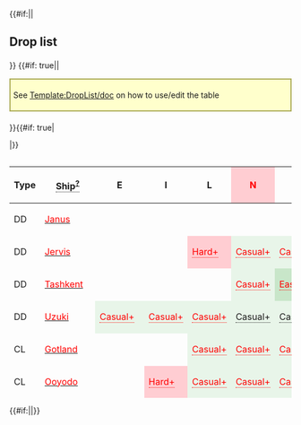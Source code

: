 {{#if:{{{compact|}}}||<h2>Drop list</h2>{{Section}}}}
{{#if: true||<div style="border: 2px solid #aa5; background: #ffc; padding: 5px; margin: 15px auto 20px;">See [[Template:DropList/doc]] on how to use/edit the table</div>
}}{{#if: true|<div class="toggle" data-target="droplist-non-rare-ship" data-default="hide" style="display: none;"><span class="toggle-show" style="cursor: pointer; color: #006cb0;">☑ All drops (enabled)</span><span class="toggle-hide" style="cursor: pointer; color: #006cb0;">☒ All drops (disabled, only rare drops)</span></div>
|}}<div style="max-height: 429px; overflow: auto;">
{| class="article-table sortable center " width="100%" style="text-align:center; line-height:15px;"
!Type
!<span style="border-bottom:1px dotted;">Ship<sup>[[Template:DropList/doc|?]]</sup></span>
!E
!I
!L
!style="background-color:#FFCDD2;color:red;"|'''N'''
!O
!style="background-color:#FFCDD2;color:red;"|'''Q'''
|-
|DD
|[[Janus|<span style="color:red;">Janus</span>]]
|
|
|
|
|
|style="background-color:#E8F5E9;color:"|<span title="Casual: &#10;&#160;&#160;S: 3.1% (91/2895) &#10;&#160;&#160;A: 1.4% (3/213)&#10;Easy: &#10;&#160;&#160;S: 2.6% (112/4376) &#10;&#160;&#160;A: 2.4% (9/377)&#10;Medium: &#10;&#160;&#160;S: 2.6% (211/8109) &#10;&#160;&#160;A: 2.3% (31/1333)&#10;Hard: &#10;&#160;&#160;S: 2.8% (440/15925) &#10;&#160;&#160;A: 1.8% (118/6520)" style="cursor:help;border-bottom:1px dotted">Casual+</span>
|-
|DD
|[[Jervis|<span style="color:red;">Jervis</span>]]
|
|
|style="background-color:#FFCDD2;color:red"|<span title="Hard: &#10;&#160;&#160;S: 0.3% (4/1319)" style="cursor:help;border-bottom:1px dotted">Hard+</span>
|style="background-color:#E8F5E9;color:red"|<span title="Casual: &#10;&#160;&#160;S: 1.3% (37/2894)&#10;Easy: &#10;&#160;&#160;S: 1.6% (54/3464)&#10;Medium: &#10;&#160;&#160;S: 1.9% (109/5631)&#10;Hard: &#10;&#160;&#160;S: 1.6% (179/10974)" style="cursor:help;border-bottom:1px dotted">Casual+</span>
|style="background-color:#E8F5E9;color:red"|<span title="Casual: &#10;&#160;&#160;S: 0.9% (28/3124)&#10;Easy: &#10;&#160;&#160;S: 0.8% (39/4937)&#10;Medium: &#10;&#160;&#160;S: 0.5% (54/10034)&#10;Hard: &#10;&#160;&#160;S: 0.4% (100/22295)" style="cursor:help;border-bottom:1px dotted">Casual+</span>
|
|-
|DD
|[[Tashkent|<span style="color:red;">Tashkent</span>]]
|
|
|
|style="background-color:#E8F5E9;color:red"|<span title="Casual: &#10;&#160;&#160;S: 1.3% (39/2894)&#10;Easy: &#10;&#160;&#160;S: 1.4% (49/3464)&#10;Medium: &#10;&#160;&#160;S: 1.5% (84/5631)&#10;Hard: &#10;&#160;&#160;S: 2% (215/10974)" style="cursor:help;border-bottom:1px dotted">Casual+</span>
|style="background-color:#C8E6C9;color:red"|<span title="Easy: &#10;&#160;&#160;S: 1.1% (55/4937)&#10;Medium: &#10;&#160;&#160;S: 0.7% (66/10034)&#10;Hard: &#10;&#160;&#160;S: 0.6% (141/22295)" style="cursor:help;border-bottom:1px dotted">Easy+</span>
|
|-
|DD
|[[Uzuki|<span style="color:red;">Uzuki</span>]]
|style="background-color:#E8F5E9;color:red"|<span title="Casual: &#10;&#160;&#160;S: 1.3% (41/3167)&#10;Easy: &#10;&#160;&#160;S: 1.7% (87/5035)&#10;Medium: &#10;&#160;&#160;S: 1.3% (136/10342)&#10;Hard: &#10;&#160;&#160;S: 1.5% (368/23787)" style="cursor:help;border-bottom:1px dotted">Casual+</span>
|style="background-color:#E8F5E9;color:red"|<span title="Casual: &#10;&#160;&#160;S: 1.3% (36/2861)&#10;Easy: &#10;&#160;&#160;S: 1.3% (43/3269)&#10;Medium: &#10;&#160;&#160;S: 1.2% (60/4933)&#10;Hard: &#10;&#160;&#160;S: 1.5% (144/9635)" style="cursor:help;border-bottom:1px dotted">Casual+</span>
|style="background-color:#E8F5E9;color:red"|<span title="Casual: &#10;&#160;&#160;S: 0.5% (2/368)&#10;Easy: &#10;&#160;&#160;S: 2.3% (9/386)&#10;Medium: &#10;&#160;&#160;S: 1.1% (6/563)&#10;Hard: &#10;&#160;&#160;S: 2% (26/1319)" style="cursor:help;border-bottom:1px dotted">Casual+</span>
|style="background-color:#E8F5E9;color:"|<span title="Casual: &#10;&#160;&#160;S: 1.6% (45/2894)&#10;Easy: &#10;&#160;&#160;S: 1.4% (48/3464)&#10;Medium: &#10;&#160;&#160;S: 1.5% (85/5631) &#10;&#160;&#160;A: 1.2% (1/81)&#10;Hard: &#10;&#160;&#160;S: 1.7% (185/10974) &#10;&#160;&#160;A: 0.5% (2/394)" style="cursor:help;border-bottom:1px dotted">Casual+</span>
|style="background-color:#E8F5E9;color:"|<span title="Casual: &#10;&#160;&#160;S: 1.5% (46/3124)&#10;Easy: &#10;&#160;&#160;S: 1.5% (72/4937) &#10;&#160;&#160;A: 2.6% (3/117)&#10;Medium: &#10;&#160;&#160;S: 1.4% (137/10034)&#10;Hard: &#10;&#160;&#160;S: 1.2% (267/22295) &#10;&#160;&#160;A: 1.2% (19/1619)" style="cursor:help;border-bottom:1px dotted">Casual+</span>
|
|-
|CL
|[[Gotland|<span style="color:red;">Gotland</span>]]
|
|
|style="background-color:#E8F5E9;color:red"|<span title="Casual: &#10;&#160;&#160;S: 0.8% (3/368)&#10;Easy: &#10;&#160;&#160;S: 1.8% (7/386)&#10;Medium: &#10;&#160;&#160;S: 0.5% (3/563)&#10;Hard: &#10;&#160;&#160;S: 0.6% (8/1319)" style="cursor:help;border-bottom:1px dotted">Casual+</span>
|style="background-color:#E8F5E9;color:red"|<span title="Casual: &#10;&#160;&#160;S: 2% (58/2894)&#10;Easy: &#10;&#160;&#160;S: 2.5% (87/3464)&#10;Medium: &#10;&#160;&#160;S: 2.3% (127/5631)&#10;Hard: &#10;&#160;&#160;S: 1.6% (178/10974)" style="cursor:help;border-bottom:1px dotted">Casual+</span>
|style="background-color:#E8F5E9;color:red"|<span title="Casual: &#10;&#160;&#160;S: 1.3% (40/3124)&#10;Easy: &#10;&#160;&#160;S: 0.9% (44/4937)&#10;Medium: &#10;&#160;&#160;S: 1.3% (128/10034)&#10;Hard: &#10;&#160;&#160;S: 1.1% (244/22295)" style="cursor:help;border-bottom:1px dotted">Casual+</span>
|
|-
|CL
|[[Ooyodo|<span style="color:red;">Ooyodo</span>]]
|
|style="background-color:#FFCDD2;color:red"|<span title="Hard: &#10;&#160;&#160;S: 0.5% (45/9635)" style="cursor:help;border-bottom:1px dotted">Hard+</span>
|style="background-color:#E8F5E9;color:red"|<span title="Casual: &#10;&#160;&#160;S: 0.3% (1/368)&#10;Easy: &#10;&#160;&#160;S: 1.6% (6/386)&#10;Medium: &#10;&#160;&#160;S: 1.6% (9/563)&#10;Hard: &#10;&#160;&#160;S: 1.1% (14/1319)" style="cursor:help;border-bottom:1px dotted">Casual+</span>
|style="background-color:#E8F5E9;color:red"|<span title="Casual: &#10;&#160;&#160;S: 1.1% (31/2894)&#10;Easy: &#10;&#160;&#160;S: 1.4% (50/3464)&#10;Medium: &#10;&#160;&#160;S: 1.3% (74/5631)&#10;Hard: &#10;&#160;&#160;S: 1.3% (142/10974)" style="cursor:help;border-bottom:1px dotted">Casual+</span>
|style="background-color:#E8F5E9;color:red"|<span title="Casual: &#10;&#160;&#160;S: 1.5% (46/3124)&#10;Easy: &#10;&#160;&#160;S: 1.5% (76/4937)&#10;Medium: &#10;&#160;&#160;S: 1.3% (134/10034)&#10;Hard: &#10;&#160;&#160;S: 1.4% (307/22295)" style="cursor:help;border-bottom:1px dotted">Casual+</span>
|
|-
|CL
|[[Sheffield|<span style="color:red;">Sheffield</span>]]
|
|
|
|
|
|style="background-color:#E8F5E9;color:"|<span title="Casual: &#10;&#160;&#160;S: 1.9% (56/2895) &#10;&#160;&#160;A: 0.5% (1/213)&#10;Easy: &#10;&#160;&#160;S: 3.4% (149/4376) &#10;&#160;&#160;A: 0.5% (2/377)&#10;Medium: &#10;&#160;&#160;S: 4% (324/8109) &#10;&#160;&#160;A: 2% (27/1333)&#10;Hard: &#10;&#160;&#160;S: 4.6% (738/15925) &#10;&#160;&#160;A: 2.5% (161/6520)" style="cursor:help;border-bottom:1px dotted">Casual+</span>
|-
|FBB
|[[Bismarck|<span style="color:red;">Bismarck</span>]]
|
|
|style="background-color:#FFCDD2;color:red"|<span title="Hard: &#10;&#160;&#160;S: 0.9% (12/1319)" style="cursor:help;border-bottom:1px dotted">Hard+</span>
|style="background-color:#E8F5E9;color:red"|<span title="Casual: &#10;&#160;&#160;S: 1.9% (56/2894)&#10;Easy: &#10;&#160;&#160;S: 1.8% (64/3464)&#10;Medium: &#10;&#160;&#160;S: 1.7% (95/5631)&#10;Hard: &#10;&#160;&#160;S: 2.7% (291/10974)" style="cursor:help;border-bottom:1px dotted">Casual+</span>
|style="background-color:#C8E6C9;color:red"|<span title="Easy: &#10;&#160;&#160;S: 1% (48/4937)&#10;Medium: &#10;&#160;&#160;S: 1.1% (109/10034)&#10;Hard: &#10;&#160;&#160;S: 1.1% (239/22295)" style="cursor:help;border-bottom:1px dotted">Easy+</span>
|
|-
|BB
|[[Nelson|<span style="color:red;">Nelson</span>]]
|
|
|
|
|
|style="background-color:#E8F5E9;color:"|<span title="Casual: &#10;&#160;&#160;S: 2.1% (62/2895) &#10;&#160;&#160;A: 0.5% (1/213)&#10;Easy: &#10;&#160;&#160;S: 1.8% (80/4376) &#10;&#160;&#160;A: 0.8% (3/377)&#10;Medium: &#10;&#160;&#160;S: 1.4% (112/8109) &#10;&#160;&#160;A: 1.1% (14/1333)&#10;Hard: &#10;&#160;&#160;S: 0.4% (71/15925) &#10;&#160;&#160;A: 0.2% (16/6520)" style="cursor:help;border-bottom:1px dotted">Casual+</span>
|-
|SS
|[[Luigi Torelli|<span style="color:red;">Luigi Torelli</span>]]
|
|
|style="background-color:#C8E6C9;color:red"|<span title="Easy: &#10;&#160;&#160;S: 0.8% (3/386)&#10;Medium: &#10;&#160;&#160;S: 0.7% (4/563)&#10;Hard: &#10;&#160;&#160;S: 0.5% (7/1319)" style="cursor:help;border-bottom:1px dotted">Easy+</span>
|style="background-color:#E8F5E9;color:red"|<span title="Casual: &#10;&#160;&#160;S: 2.3% (66/2894)&#10;Easy: &#10;&#160;&#160;S: 1.1% (39/3464)&#10;Medium: &#10;&#160;&#160;S: 1.7% (93/5631)&#10;Hard: &#10;&#160;&#160;S: 1.6% (172/10974)" style="cursor:help;border-bottom:1px dotted">Casual+</span>
|style="background-color:#E8F5E9;color:red"|<span title="Casual: &#10;&#160;&#160;S: 1.1% (33/3124)&#10;Easy: &#10;&#160;&#160;S: 0.7% (34/4937)&#10;Medium: &#10;&#160;&#160;S: 0.6% (60/10034)&#10;Hard: &#10;&#160;&#160;S: 1% (219/22295)" style="cursor:help;border-bottom:1px dotted">Casual+</span>
|
|-
|AV
|[[Mizuho|<span style="color:red;">Mizuho</span>]]
|
|
|
|
|
|style="background-color:#E8F5E9;color:red"|<span title="Casual: &#10;&#160;&#160;S: 1.7% (48/2895)&#10;Easy: &#10;&#160;&#160;S: 2.1% (92/4376)&#10;Medium: &#10;&#160;&#160;S: 1.8% (144/8109)&#10;Hard: &#10;&#160;&#160;S: 1.9% (296/15925)" style="cursor:help;border-bottom:1px dotted">Casual+</span>
|-
|AR
|[[Akashi|<span style="color:red;">Akashi</span>]]
|
|
|
|
|
|style="background-color:#E8F5E9;color:"|<span title="Casual: &#10;&#160;&#160;S: 4.4% (127/2895) &#10;&#160;&#160;A: 1.4% (3/213)&#10;Easy: &#10;&#160;&#160;S: 3.4% (150/4376) &#10;&#160;&#160;A: 2.9% (11/377)&#10;Medium: &#10;&#160;&#160;S: 4.1% (331/8109) &#10;&#160;&#160;A: 1.9% (25/1333)&#10;Hard: &#10;&#160;&#160;S: 4.3% (680/15925) &#10;&#160;&#160;A: 1.6% (105/6520)" style="cursor:help;border-bottom:1px dotted">Casual+</span>
|- class="toggle-target-droplist-non-rare-ship" style="display:none;"
|DD
|[[Shimakaze|<span style="color:green;">Shimakaze</span>]]
|
|
|
|
|
|style="background-color:#E8F5E9;color:red"|<span title="Casual: &#10;&#160;&#160;S: 1.5% (42/2895)&#10;Easy: &#10;&#160;&#160;S: 1.5% (65/4376)&#10;Medium: &#10;&#160;&#160;S: 1.8% (150/8109)&#10;Hard: &#10;&#160;&#160;S: 1.9% (308/15925)" style="cursor:help;border-bottom:1px dotted">Casual+</span>
|- class="toggle-target-droplist-non-rare-ship" style="display:none;"
|DD
|[[Yayoi|<span style="color:green;">Yayoi</span>]]
|style="background-color:#E8F5E9;color:red"|<span title="Casual: &#10;&#160;&#160;S: 1.7% (54/3167)&#10;Easy: &#10;&#160;&#160;S: 1.4% (71/5035)&#10;Medium: &#10;&#160;&#160;S: 1.3% (138/10342)&#10;Hard: &#10;&#160;&#160;S: 1.3% (305/23787)" style="cursor:help;border-bottom:1px dotted">Casual+</span>
|style="background-color:#E8F5E9;color:red"|<span title="Casual: &#10;&#160;&#160;S: 1.7% (49/2861)&#10;Easy: &#10;&#160;&#160;S: 1.5% (48/3269)&#10;Medium: &#10;&#160;&#160;S: 1.4% (68/4933)&#10;Hard: &#10;&#160;&#160;S: 1.5% (140/9635)" style="cursor:help;border-bottom:1px dotted">Casual+</span>
|style="background-color:#E8F5E9;color:red"|<span title="Casual: &#10;&#160;&#160;S: 1.4% (5/368)&#10;Easy: &#10;&#160;&#160;S: 1.3% (5/386)&#10;Medium: &#10;&#160;&#160;S: 1.8% (10/563)&#10;Hard: &#10;&#160;&#160;S: 1.6% (21/1319)" style="cursor:help;border-bottom:1px dotted">Casual+</span>
|style="background-color:#E8F5E9;color:"|<span title="Casual: &#10;&#160;&#160;S: 1.4% (40/2894)&#10;Easy: &#10;&#160;&#160;S: 1.2% (43/3464)&#10;Medium: &#10;&#160;&#160;S: 1.3% (72/5631)&#10;Hard: &#10;&#160;&#160;S: 1.5% (163/10974) &#10;&#160;&#160;A: 0.5% (2/394)" style="cursor:help;border-bottom:1px dotted">Casual+</span>
|style="background-color:#E8F5E9;color:"|<span title="Casual: &#10;&#160;&#160;S: 1.4% (44/3124)&#10;Easy: &#10;&#160;&#160;S: 1.2% (58/4937)&#10;Medium: &#10;&#160;&#160;S: 1.3% (135/10034) &#10;&#160;&#160;A: 1.2% (3/254)&#10;Hard: &#10;&#160;&#160;S: 1.4% (305/22295) &#10;&#160;&#160;A: 1.2% (19/1619)" style="cursor:help;border-bottom:1px dotted">Casual+</span>
|
|- class="toggle-target-droplist-non-rare-ship" style="display:none;"
|CL
|[[Abukuma|<span style="color:green;">Abukuma</span>]]
|
|
|
|
|
|style="background-color:#E8F5E9;color:red"|<span title="Casual: &#10;&#160;&#160;S: 1.9% (56/2895)&#10;Easy: &#10;&#160;&#160;S: 2.2% (95/4376)&#10;Medium: &#10;&#160;&#160;S: 2% (160/8109)&#10;Hard: &#10;&#160;&#160;S: 2% (318/15925)" style="cursor:help;border-bottom:1px dotted">Casual+</span>
|- class="toggle-target-droplist-non-rare-ship" style="display:none;"
|CL
|[[Kinu|<span style="color:green;">Kinu</span>]]
|
|
|
|
|
|style="background-color:#E8F5E9;color:red"|<span title="Casual: &#10;&#160;&#160;S: 1.8% (53/2895)&#10;Easy: &#10;&#160;&#160;S: 2.3% (100/4376)&#10;Medium: &#10;&#160;&#160;S: 1.9% (157/8109)&#10;Hard: &#10;&#160;&#160;S: 2% (314/15925)" style="cursor:help;border-bottom:1px dotted">Casual+</span>
|- class="toggle-target-droplist-non-rare-ship" style="display:none;"
|CL
|[[Nagara|<span style="color:green;">Nagara</span>]]
|style="background-color:#FFE0B2;color:red"|<span title="Medium: &#10;&#160;&#160;S: 0.5% (52/10342)&#10;Hard: &#10;&#160;&#160;S: 1.5% (351/23787)" style="cursor:help;border-bottom:1px dotted">Medium+</span>
|style="background-color:#E8F5E9;color:red"|<span title="Casual: &#10;&#160;&#160;S: 1.8% (52/2861)&#10;Easy: &#10;&#160;&#160;S: 1.5% (50/3269)&#10;Medium: &#10;&#160;&#160;S: 1.5% (76/4933)&#10;Hard: &#10;&#160;&#160;S: 1.5% (149/9635)" style="cursor:help;border-bottom:1px dotted">Casual+</span>
|style="background-color:#E8F5E9;color:red"|<span title="Casual: &#10;&#160;&#160;S: 1.4% (5/368)&#10;Easy: &#10;&#160;&#160;S: 0.8% (3/386)&#10;Medium: &#10;&#160;&#160;S: 0.7% (4/563)&#10;Hard: &#10;&#160;&#160;S: 1.1% (14/1319)" style="cursor:help;border-bottom:1px dotted">Casual+</span>
|style="background-color:#E8F5E9;color:"|<span title="Casual: &#10;&#160;&#160;S: 1.6% (46/2894)&#10;Easy: &#10;&#160;&#160;S: 1.4% (47/3464) &#10;&#160;&#160;A: 4.5% (1/22)&#10;Medium: &#10;&#160;&#160;S: 1.3% (74/5631) &#10;&#160;&#160;A: 1.2% (1/81)&#10;Hard: &#10;&#160;&#160;S: 1.3% (144/10974) &#10;&#160;&#160;A: 1% (4/394)" style="cursor:help;border-bottom:1px dotted">Casual+</span>
|style="background-color:#E8F5E9;color:red"|<span title="Casual: &#10;&#160;&#160;S: 0.8% (24/3124)&#10;Easy: &#10;&#160;&#160;S: 1.7% (84/4937)&#10;Medium: &#10;&#160;&#160;S: 1.3% (133/10034)&#10;Hard: &#10;&#160;&#160;S: 1.5% (325/22295)" style="cursor:help;border-bottom:1px dotted">Casual+</span>
|style="background-color:#E8F5E9;color:"|<span title="Casual: &#10;&#160;&#160;S: 1.7% (48/2895) &#10;&#160;&#160;A: 2.8% (6/213)&#10;Easy: &#10;&#160;&#160;S: 1.8% (80/4376) &#10;&#160;&#160;A: 2.1% (8/377)&#10;Medium: &#10;&#160;&#160;S: 2.1% (171/8109) &#10;&#160;&#160;A: 1.7% (23/1333)&#10;Hard: &#10;&#160;&#160;S: 1.9% (305/15925) &#10;&#160;&#160;A: 2% (128/6520)" style="cursor:help;border-bottom:1px dotted">Casual+</span>
|- class="toggle-target-droplist-non-rare-ship" style="display:none;"
|CL
|[[Sendai|<span style="color:green;">Sendai</span>]]
|style="background-color:#FFCDD2;color:red"|<span title="Hard: &#10;&#160;&#160;S: 1% (240/23787)" style="cursor:help;border-bottom:1px dotted">Hard+</span>
|style="background-color:#E8F5E9;color:red"|<span title="Casual: &#10;&#160;&#160;S: 1% (29/2861)&#10;Easy: &#10;&#160;&#160;S: 1.4% (46/3269)&#10;Medium: &#10;&#160;&#160;S: 1.4% (67/4933)&#10;Hard: &#10;&#160;&#160;S: 1.6% (150/9635)" style="cursor:help;border-bottom:1px dotted">Casual+</span>
|style="background-color:#E8F5E9;color:red"|<span title="Casual: &#10;&#160;&#160;S: 2.2% (8/368)&#10;Easy: &#10;&#160;&#160;S: 2.8% (11/386)&#10;Medium: &#10;&#160;&#160;S: 1.6% (9/563)&#10;Hard: &#10;&#160;&#160;S: 2.5% (33/1319)" style="cursor:help;border-bottom:1px dotted">Casual+</span>
|style="background-color:#E8F5E9;color:"|<span title="Casual: &#10;&#160;&#160;S: 2.6% (75/2894)&#10;Easy: &#10;&#160;&#160;S: 2.8% (98/3464)&#10;Medium: &#10;&#160;&#160;S: 3.7% (207/5631)&#10;Hard: &#10;&#160;&#160;S: 4.1% (447/10974) &#10;&#160;&#160;A: 1% (4/394)" style="cursor:help;border-bottom:1px dotted">Casual+</span>
|style="background-color:#E8F5E9;color:red"|<span title="Casual: &#10;&#160;&#160;S: 2.2% (69/3124)&#10;Easy: &#10;&#160;&#160;S: 2.4% (119/4937)&#10;Medium: &#10;&#160;&#160;S: 2.5% (252/10034)&#10;Hard: &#10;&#160;&#160;S: 2.3% (520/22295)" style="cursor:help;border-bottom:1px dotted">Casual+</span>
|style="background-color:#E8F5E9;color:"|<span title="Casual: &#10;&#160;&#160;S: 2.1% (60/2895) &#10;&#160;&#160;A: 2.8% (6/213)&#10;Easy: &#10;&#160;&#160;S: 2.3% (99/4376) &#10;&#160;&#160;A: 1.1% (4/377)&#10;Medium: &#10;&#160;&#160;S: 2% (160/8109) &#10;&#160;&#160;A: 2.1% (28/1333)&#10;Hard: &#10;&#160;&#160;S: 2% (314/15925) &#10;&#160;&#160;A: 2.1% (136/6520)" style="cursor:help;border-bottom:1px dotted">Casual+</span>
|- class="toggle-target-droplist-non-rare-ship" style="display:none;"
|CL
|[[Yuubari|<span style="color:green;">Yuubari</span>]]
|
|
|style="background-color:#E8F5E9;color:red"|<span title="Casual: &#10;&#160;&#160;S: 0.3% (1/368)&#10;Easy: &#10;&#160;&#160;S: 0.5% (2/386)&#10;Medium: &#10;&#160;&#160;S: 0.5% (3/563)&#10;Hard: &#10;&#160;&#160;S: 0.9% (12/1319)" style="cursor:help;border-bottom:1px dotted">Casual+</span>
|style="background-color:#E8F5E9;color:red"|<span title="Casual: &#10;&#160;&#160;S: 1.1% (33/2894)&#10;Easy: &#10;&#160;&#160;S: 1.7% (58/3464)&#10;Medium: &#10;&#160;&#160;S: 2.1% (120/5631)&#10;Hard: &#10;&#160;&#160;S: 2.5% (278/10974)" style="cursor:help;border-bottom:1px dotted">Casual+</span>
|style="background-color:#E8F5E9;color:red"|<span title="Casual: &#10;&#160;&#160;S: 0.5% (15/3124)&#10;Easy: &#10;&#160;&#160;S: 0.3% (16/4937)&#10;Medium: &#10;&#160;&#160;S: 1.1% (107/10034)&#10;Hard: &#10;&#160;&#160;S: 1.6% (352/22295)" style="cursor:help;border-bottom:1px dotted">Casual+</span>
|
|- class="toggle-target-droplist-non-rare-ship" style="display:none;"
|CA
|[[Atago|<span style="color:green;">Atago</span>]]
|
|
|
|
|
|style="background-color:#E8F5E9;color:"|<span title="Casual: &#10;&#160;&#160;S: 2.6% (75/2895) &#10;&#160;&#160;A: 2.8% (6/213)&#10;Easy: &#10;&#160;&#160;S: 2% (86/4376) &#10;&#160;&#160;A: 1.9% (7/377)&#10;Medium: &#10;&#160;&#160;S: 1.9% (151/8109) &#10;&#160;&#160;A: 1.9% (25/1333)&#10;Hard: &#10;&#160;&#160;S: 2.1% (328/15925) &#10;&#160;&#160;A: 2.1% (135/6520)" style="cursor:help;border-bottom:1px dotted">Casual+</span>
|- class="toggle-target-droplist-non-rare-ship" style="display:none;"
|CA
|[[Chikuma|<span style="color:green;">Chikuma</span>]]
|
|
|
|
|
|style="background-color:#E8F5E9;color:"|<span title="Casual: &#10;&#160;&#160;S: 1.9% (55/2895) &#10;&#160;&#160;A: 0.9% (2/213)&#10;Easy: &#10;&#160;&#160;S: 2% (86/4376) &#10;&#160;&#160;A: 1.9% (7/377)&#10;Medium: &#10;&#160;&#160;S: 2.2% (176/8109) &#10;&#160;&#160;A: 2.2% (29/1333)&#10;Hard: &#10;&#160;&#160;S: 1.9% (308/15925) &#10;&#160;&#160;A: 1.8% (116/6520)" style="cursor:help;border-bottom:1px dotted">Casual+</span>
|- class="toggle-target-droplist-non-rare-ship" style="display:none;"
|CA
|[[Kinugasa|<span style="color:green;">Kinugasa</span>]]
|
|
|
|
|
|style="background-color:#E8F5E9;color:"|<span title="Casual: &#10;&#160;&#160;S: 2% (57/2895) &#10;&#160;&#160;A: 2.3% (5/213)&#10;Easy: &#10;&#160;&#160;S: 2.3% (100/4376) &#10;&#160;&#160;A: 2.1% (8/377)&#10;Medium: &#10;&#160;&#160;S: 2% (163/8109) &#10;&#160;&#160;A: 2.1% (28/1333)&#10;Hard: &#10;&#160;&#160;S: 2% (314/15925) &#10;&#160;&#160;A: 2.1% (139/6520)" style="cursor:help;border-bottom:1px dotted">Casual+</span>
|- class="toggle-target-droplist-non-rare-ship" style="display:none;"
|CA
|[[Kumano|<span style="color:green;">Kumano</span>]]
|
|
|
|
|
|style="background-color:#E8F5E9;color:"|<span title="Casual: &#10;&#160;&#160;S: 1.9% (56/2895) &#10;&#160;&#160;A: 1.9% (4/213)&#10;Easy: &#10;&#160;&#160;S: 2.1% (90/4376) &#10;&#160;&#160;A: 1.9% (7/377)&#10;Medium: &#10;&#160;&#160;S: 1.9% (155/8109) &#10;&#160;&#160;A: 2.5% (33/1333)&#10;Hard: &#10;&#160;&#160;S: 2.1% (330/15925) &#10;&#160;&#160;A: 1.8% (120/6520)" style="cursor:help;border-bottom:1px dotted">Casual+</span>
|- class="toggle-target-droplist-non-rare-ship" style="display:none;"
|CA
|[[Myoukou|<span style="color:green;">Myoukou</span>]]
|
|style="background-color:#FFCDD2;color:red"|<span title="Hard: &#10;&#160;&#160;S: 0.9% (89/9635)" style="cursor:help;border-bottom:1px dotted">Hard+</span>
|style="background-color:#E8F5E9;color:red"|<span title="Casual: &#10;&#160;&#160;S: 1.9% (7/368)&#10;Easy: &#10;&#160;&#160;S: 1.8% (7/386)&#10;Medium: &#10;&#160;&#160;S: 1.8% (10/563)&#10;Hard: &#10;&#160;&#160;S: 1.8% (24/1319)" style="cursor:help;border-bottom:1px dotted">Casual+</span>
|style="background-color:#E8F5E9;color:red"|<span title="Casual: &#10;&#160;&#160;S: 1.8% (52/2894)&#10;Easy: &#10;&#160;&#160;S: 1.8% (63/3464)&#10;Medium: &#10;&#160;&#160;S: 1.5% (83/5631)&#10;Hard: &#10;&#160;&#160;S: 1.2% (132/10974)" style="cursor:help;border-bottom:1px dotted">Casual+</span>
|style="background-color:#E8F5E9;color:red"|<span title="Casual: &#10;&#160;&#160;S: 1.4% (45/3124)&#10;Easy: &#10;&#160;&#160;S: 1.2% (61/4937)&#10;Medium: &#10;&#160;&#160;S: 1.4% (140/10034)&#10;Hard: &#10;&#160;&#160;S: 1.4% (319/22295)" style="cursor:help;border-bottom:1px dotted">Casual+</span>
|style="background-color:#E8F5E9;color:"|<span title="Casual: &#10;&#160;&#160;S: 1.8% (53/2895) &#10;&#160;&#160;A: 2.8% (6/213)&#10;Easy: &#10;&#160;&#160;S: 2.1% (94/4376) &#10;&#160;&#160;A: 2.4% (9/377)&#10;Medium: &#10;&#160;&#160;S: 2.3% (187/8109) &#10;&#160;&#160;A: 1.5% (20/1333)&#10;Hard: &#10;&#160;&#160;S: 2.2% (343/15925) &#10;&#160;&#160;A: 2% (130/6520)" style="cursor:help;border-bottom:1px dotted">Casual+</span>
|- class="toggle-target-droplist-non-rare-ship" style="display:none;"
|CA
|[[Suzuya|<span style="color:green;">Suzuya</span>]]
|
|
|
|
|
|style="background-color:#E8F5E9;color:"|<span title="Casual: &#10;&#160;&#160;S: 2.2% (65/2895) &#10;&#160;&#160;A: 1.9% (4/213)&#10;Easy: &#10;&#160;&#160;S: 1.9% (85/4376) &#10;&#160;&#160;A: 2.1% (8/377)&#10;Medium: &#10;&#160;&#160;S: 1.9% (152/8109) &#10;&#160;&#160;A: 2.5% (33/1333)&#10;Hard: &#10;&#160;&#160;S: 2% (322/15925) &#10;&#160;&#160;A: 2.2% (146/6520)" style="cursor:help;border-bottom:1px dotted">Casual+</span>
|- class="toggle-target-droplist-non-rare-ship" style="display:none;"
|CA
|[[Tone|<span style="color:green;">Tone</span>]]
|
|
|
|
|
|style="background-color:#E8F5E9;color:"|<span title="Casual: &#10;&#160;&#160;S: 1.9% (56/2895) &#10;&#160;&#160;A: 0.5% (1/213)&#10;Easy: &#10;&#160;&#160;S: 1.9% (83/4376) &#10;&#160;&#160;A: 2.1% (8/377)&#10;Medium: &#10;&#160;&#160;S: 2% (161/8109) &#10;&#160;&#160;A: 1.4% (18/1333)&#10;Hard: &#10;&#160;&#160;S: 1.9% (304/15925) &#10;&#160;&#160;A: 1.9% (122/6520)" style="cursor:help;border-bottom:1px dotted">Casual+</span>
|- class="toggle-target-droplist-non-rare-ship" style="display:none;"
|CVL
|[[Hiyou|<span style="color:green;">Hiyou</span>]]
|
|
|
|
|
|style="background-color:#E8F5E9;color:"|<span title="Casual: &#10;&#160;&#160;S: 2.1% (62/2895) &#10;&#160;&#160;A: 1.4% (3/213)&#10;Easy: &#10;&#160;&#160;S: 1.9% (84/4376) &#10;&#160;&#160;A: 2.1% (8/377)&#10;Medium: &#10;&#160;&#160;S: 1.8% (146/8109) &#10;&#160;&#160;A: 2.2% (29/1333)&#10;Hard: &#10;&#160;&#160;S: 2% (319/15925) &#10;&#160;&#160;A: 1.7% (112/6520)" style="cursor:help;border-bottom:1px dotted">Casual+</span>
|- class="toggle-target-droplist-non-rare-ship" style="display:none;"
|CVL
|[[Junyou|<span style="color:green;">Junyou</span>]]
|
|
|
|
|
|style="background-color:#E8F5E9;color:"|<span title="Casual: &#10;&#160;&#160;S: 2.1% (62/2895) &#10;&#160;&#160;A: 0.9% (2/213)&#10;Easy: &#10;&#160;&#160;S: 1.9% (83/4376) &#10;&#160;&#160;A: 2.4% (9/377)&#10;Medium: &#10;&#160;&#160;S: 2.1% (173/8109) &#10;&#160;&#160;A: 1.7% (23/1333)&#10;Hard: &#10;&#160;&#160;S: 2.1% (334/15925) &#10;&#160;&#160;A: 2% (131/6520)" style="cursor:help;border-bottom:1px dotted">Casual+</span>
|- class="toggle-target-droplist-non-rare-ship" style="display:none;"
|CVL
|[[Ryuujou|<span style="color:green;">Ryuujou</span>]]
|
|
|
|
|
|style="background-color:#E8F5E9;color:"|<span title="Casual: &#10;&#160;&#160;S: 1.8% (51/2895) &#10;&#160;&#160;A: 2.3% (5/213)&#10;Easy: &#10;&#160;&#160;S: 1.9% (81/4376) &#10;&#160;&#160;A: 2.9% (11/377)&#10;Medium: &#10;&#160;&#160;S: 1.9% (153/8109) &#10;&#160;&#160;A: 2.3% (31/1333)&#10;Hard: &#10;&#160;&#160;S: 2.2% (346/15925) &#10;&#160;&#160;A: 1.8% (119/6520)" style="cursor:help;border-bottom:1px dotted">Casual+</span>
|- class="toggle-target-droplist-non-rare-ship" style="display:none;"
|FBB
|[[Haruna|<span style="color:green;">Haruna</span>]]
|
|
|
|
|
|style="background-color:#E8F5E9;color:red"|<span title="Casual: &#10;&#160;&#160;S: 1.9% (56/2895)&#10;Easy: &#10;&#160;&#160;S: 2.1% (91/4376)&#10;Medium: &#10;&#160;&#160;S: 2% (160/8109)&#10;Hard: &#10;&#160;&#160;S: 2.1% (327/15925)" style="cursor:help;border-bottom:1px dotted">Casual+</span>
|- class="toggle-target-droplist-non-rare-ship" style="display:none;"
|FBB
|[[Hiei|<span style="color:green;">Hiei</span>]]
|
|
|
|
|
|style="background-color:#E8F5E9;color:red"|<span title="Casual: &#10;&#160;&#160;S: 1.6% (45/2895)&#10;Easy: &#10;&#160;&#160;S: 1.8% (77/4376)&#10;Medium: &#10;&#160;&#160;S: 1.8% (150/8109)&#10;Hard: &#10;&#160;&#160;S: 2% (314/15925)" style="cursor:help;border-bottom:1px dotted">Casual+</span>
|- class="toggle-target-droplist-non-rare-ship" style="display:none;"
|FBB
|[[Kirishima|<span style="color:green;">Kirishima</span>]]
|
|
|
|
|
|style="background-color:#E8F5E9;color:red"|<span title="Casual: &#10;&#160;&#160;S: 2.1% (62/2895)&#10;Easy: &#10;&#160;&#160;S: 1.9% (83/4376)&#10;Medium: &#10;&#160;&#160;S: 2% (163/8109)&#10;Hard: &#10;&#160;&#160;S: 2.1% (327/15925)" style="cursor:help;border-bottom:1px dotted">Casual+</span>
|- class="toggle-target-droplist-non-rare-ship" style="display:none;"
|FBB
|[[Kongou|<span style="color:green;">Kongou</span>]]
|
|
|
|
|
|style="background-color:#E8F5E9;color:red"|<span title="Casual: &#10;&#160;&#160;S: 2.4% (70/2895)&#10;Easy: &#10;&#160;&#160;S: 2.5% (108/4376)&#10;Medium: &#10;&#160;&#160;S: 2% (161/8109)&#10;Hard: &#10;&#160;&#160;S: 2% (313/15925)" style="cursor:help;border-bottom:1px dotted">Casual+</span>
|- class="toggle-target-droplist-non-rare-ship" style="display:none;"
|BB
|[[Fusou|<span style="color:green;">Fusou</span>]]
|
|
|
|
|
|style="background-color:#E8F5E9;color:red"|<span title="Casual: &#10;&#160;&#160;S: 2% (57/2895)&#10;Easy: &#10;&#160;&#160;S: 1.8% (78/4376)&#10;Medium: &#10;&#160;&#160;S: 2% (165/8109)&#10;Hard: &#10;&#160;&#160;S: 1.9% (310/15925)" style="cursor:help;border-bottom:1px dotted">Casual+</span>
|- class="toggle-target-droplist-non-rare-ship" style="display:none;"
|BB
|[[Hyuuga|<span style="color:green;">Hyuuga</span>]]
|
|
|
|
|
|style="background-color:#E8F5E9;color:red"|<span title="Casual: &#10;&#160;&#160;S: 2.5% (73/2895)&#10;Easy: &#10;&#160;&#160;S: 2% (86/4376)&#10;Medium: &#10;&#160;&#160;S: 2.2% (182/8109)&#10;Hard: &#10;&#160;&#160;S: 2% (311/15925)" style="cursor:help;border-bottom:1px dotted">Casual+</span>
|- class="toggle-target-droplist-non-rare-ship" style="display:none;"
|BB
|[[Ise|<span style="color:green;">Ise</span>]]
|
|
|
|
|
|style="background-color:#E8F5E9;color:red"|<span title="Casual: &#10;&#160;&#160;S: 1.7% (50/2895)&#10;Easy: &#10;&#160;&#160;S: 1.9% (85/4376)&#10;Medium: &#10;&#160;&#160;S: 1.8% (146/8109)&#10;Hard: &#10;&#160;&#160;S: 2% (317/15925)" style="cursor:help;border-bottom:1px dotted">Casual+</span>
|- class="toggle-target-droplist-non-rare-ship" style="display:none;"
|BB
|[[Yamashiro|<span style="color:green;">Yamashiro</span>]]
|
|
|
|
|
|style="background-color:#E8F5E9;color:red"|<span title="Casual: &#10;&#160;&#160;S: 1.9% (54/2895)&#10;Easy: &#10;&#160;&#160;S: 1.9% (85/4376)&#10;Medium: &#10;&#160;&#160;S: 1.9% (157/8109)&#10;Hard: &#10;&#160;&#160;S: 2.1% (332/15925)" style="cursor:help;border-bottom:1px dotted">Casual+</span>
|}
{| style="width:100%;" align="center" cellspacing="0" class="article-table mw-collapsible mw-collapsed"
!Notes
|-
|<pre>ship ignored: Akatsuki
ship ignored: Akebono
ship ignored: Arare
ship ignored: Arashio
ship ignored: Asashio
ship ignored: Ayanami
ship ignored: Fubuki
ship ignored: Fumizuki
ship ignored: Hatsuharu
ship ignored: Hatsushimo
ship ignored: Hatsuyuki
ship ignored: Inazuma
ship ignored: Isonami
ship ignored: Kagerou
ship ignored: Kasumi
ship ignored: Kikuzuki
ship ignored: Kisaragi
ship ignored: Kuroshio
ship ignored: Michishio
ship ignored: Mikazuki
ship ignored: Miyuki
ship ignored: Mochizuki
ship ignored: Murakumo
ship ignored: Murasame
ship ignored: Mutsuki
ship ignored: Nagatsuki
ship ignored: Nenohi
ship ignored: Oboro
ship ignored: Ooshio
ship ignored: Satsuki
ship ignored: Sazanami
ship ignored: Shikinami
ship ignored: Shiranui
ship ignored: Shiratsuyu
ship ignored: Shirayuki
ship ignored: Suzukaze
ship ignored: Ushio
ship ignored: Wakaba
ship ignored: Isuzu
ship ignored: Jintsuu
ship ignored: Kiso
ship ignored: Kuma
ship ignored: Naka
ship ignored: Natori
ship ignored: Tama
ship ignored: Yura
ship ignored: Ashigara
ship ignored: Choukai
ship ignored: Furutaka
ship ignored: Haguro
ship ignored: Kako
ship ignored: Maya
ship ignored: Nachi
ship ignored: Chitose
ship ignored: Chiyoda
</pre>
|}</div>
{{#if:{{{compact|}}}||{{SectionEnd}}}}